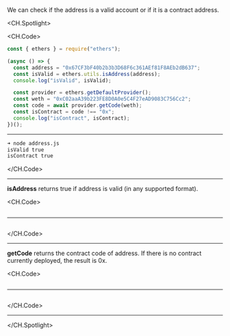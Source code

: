 We can check if the address is a valid account or if it is a contract address.

<CH.Spotlight>

<CH.Code>

```js address.js
const { ethers } = require("ethers");

(async () => {
  const address = "0x67CF3bF40b2b3b3D68F6c361AEf81F8AEb2dB637";
  const isValid = ethers.utils.isAddress(address);
  console.log("isValid", isValid);

  const provider = ethers.getDefaultProvider();
  const weth = "0xC02aaA39b223FE8D0A0e5C4F27eAD9083C756Cc2";
  const code = await provider.getCode(weth);
  const isContract = code !== "0x";
  console.log("isContract", isContract);
})();
```

---

```sh output
➜ node address.js
isValid true
isContract true
```

</CH.Code>

---

**isAddress** returns true if address is valid (in any supported format).

<CH.Code>

```js address.js focus=5

```

---

```sh output focus=2

```

</CH.Code>

---

**getCode** returns the contract code of address. If there is no contract currently deployed, the result is 0x.

<CH.Code>

```js address.js focus=10:11

```

---

```sh output focus=3

```

</CH.Code>

---

</CH.Spotlight>
